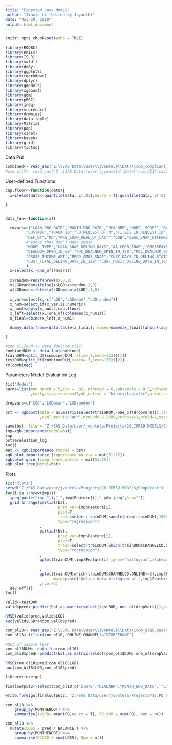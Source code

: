---
title: "Expected Loss Model"
author: "Jiaxin Li (edited by Jayanth)"
date: "May 29, 2019"
output: html_document
---

```{r setup, include=FALSE}
knitr::opts_chunk$set(echo = TRUE)

```

```{r}
library(RODBC)
library(Hmisc)
library(ISLR)
library(sqldf)
library(doBy)
library(ggplot2)
library(rmarkdown)
library(dplyr)
library(gmodels)
library(xgboost)
library(gbm)
library(pROC)
library(ineq)
library(scorecard)
library(dummies)
library(data.table)
library(Matrix)
library(pdp)
library(caret)
library(haven)
library(grid)
library(tictoc)
```

Data Pull
```{r}

combined<- read_sas("Z:\\SAS Data\\user\\jvontela\\Data\\com_compliant_attributes_1516s.sas7bdat")
#com_ol17<- read_sas("Z:\\SAS Data\\user\\jvontela\\Data\\com_ol17.sas7bdat")


```

User-defined Functions

```{r}

cap.floor<-function(data){
  x=ifelse(data<=quantile(data, c(.01),na.rm = T),quantile(data, c(.01),na.rm = T),ifelse(data>=quantile(data, c(.99),na.rm = T),quantile(data, c(.99),na.rm = T),data))

}


data_fun<-function(x){
  
  rmvars=c("LOAN_ORG_DATE","MONTH_END_DATE","DEALNBR","MODEL_SCORE","BALANCE_AS_OF_3_22_19","FEE","DEAL_DT","MIGRATEDDEALNBR","SSN","MONTHENDDT",
         "CUSTNBR","TRACK_ID","FD_REQUEST_DTTM","FI_EEE_IN_REQUEST_ID","LOAN_REQUEST_DTTM","LOAN_REQUEST_ID","COMPANY_FIRSTDT","PRODUCT_FIRSTDT",
         "DEF_DT","PD","PRE_LOAN_DEAL_DT_LAST","DOB","DEAL_SNAP_DIFFERENCE","HOUSING_STATUS","LOAN_APP_HOUSING_STATUS",
         #remove that don't make sense
         "MODEL_TYPE","LOAN_SNAP_DELINQ_DAYS","AA_CMOB_SNAP","GROSSPAYPERCHECK","CUST_TOTAL_DELINQ_DAYS_IN_180","CUST_DAYS_IN_DELINQ_STATUS180",
         "DEALNUM_OPEN_IN_60","PDL_DEALNUM_OPEN_IN_120","PDL_DEALNUM_OPEN_IN_180","INA_MIN","INA_TOTAL","CUST_DAYS_IN_DELINQ_STATUS60","CUST_TOTAL_DELINQ_DAYS_IN_60",
         "GROSS_INCOME_AMT","PROD_CMOB_SNAP","CUST_DAYS_IN_DELINQ_STATUS120","CUST_TOTAL_DELINQ_DAYS_IN_365","CUST_DAYS_IN_DELINQ_STATUS365","CUST_TOTAL_DELINQ_DAYS_IN_90",
         "CUST_TOTAL_DELINQ_DAYS_IN_120","CUST_POSIT_DELINQ_DAYS_IN_365","CHANNELCD"
         )
  x=select(x,-one_of(rmvars))
  
  x$random=runif(nrow(x),0,1)
  x$LGDrandom=ifelse(x$LGD>x$random,1,0)
  x$LGDmean=ifelse(x$LGD>mean(x$LGD),1,0)
  
  x_var=select(x,-c("LGD","LGDmean","LGDrandom"))
  x_num=select_if(x_var,is.numeric)
  x_num1=apply(x_num,2,cap.floor)
  x_left=select(x,-one_of(colnames(x_num1)))
  x_final=cbind(x_left,x_num1)

  dummy.data.frame(data.table(x_final), names=names(x_final)[which(lapply(x_final,class)%in%c("character","factor"))], sep=".",verbose=T)

}

#com_ol17DUM <- data_fun(com_ol17)
combinedDUM <- data_fun(combined)
trainDUM=split_df(combinedDUM,ratio=.7,seed=123)[[1]]
testDUM=split_df(combinedDUM,ratio=.7,seed=123)[[2]]
rm(combined)

```

Parameters
Model
Evaluation Log
```{r}
tic("Model")
parms=list(max_depth = 5,eta = .02, nthread = 6,subsample = 0.5,colsample_bytree = 1,seed = 1,min_child_weight=100
           ,early.stop.rounds=30,objective = "binary:logistic",print_every_n= 500)

dropvars=c("LGD","LGDmean","LGDrandom")

bst <- xgboost(data = as.matrix(select(trainDUM,-one_of(dropvars))),label=as.matrix(select(trainDUM,LGDrandom)), params=parms#,monotone_contstraints=monotonicity
               ,eval_metric="auc",nrounds = 1500,verbose=1,nfold=2,maximize=F)

save(bst, file = "Z:/SAS Data/user/jvontela/Projects/20.IFRS9 MODELS/Compliant/EL_COM_1516S.rda")
imp=xgb.importance(model=bst)
imp
bst$evaluation_log
toc()
mat <- xgb.importance (model = bst)
xgb.plot.importance (importance_matrix = mat[51:75])
xgb.plot.gain (importance_matrix = mat[51:75])
xgb.plot.tree(model=bst)


```

Plots

```{r}

tic("Plots")
setwd("Z:/SAS Data/user/jvontela/Projects/20.IFRS9 MODELS/Compliant")
for(i in 1:nrow(imp)){
  jpeg(paste("imp_",i,"_",imp$Feature[i],"_pdp.jpeg",sep=""))
  grid.arrange(partial(bst,
                       pred.var=imp$Feature[i],
                       plot=T,
                       train=select(trainDUM[sample(nrow(trainDUM),100000),],-one_of(dropvars)),
                       type="regression")
               ,       
               partial(bst,
                       pred.var=imp$Feature[i],
                       plot=T,
                       train=select(trainDUM[which(trainDUM$CHANNELCD.ONLINE==1),],-one_of(dropvars)),
                       type="regression")
               ,
               qplot(trainDUM[,imp$Feature[i]],geom="histogram",xlab=paste(imp$Feature[i]),main=paste("All data histogram of ",
                                                                                                      imp$Feature[i]))
               ,
               qplot(trainDUM[which(trainDUM$CHANNELCD.ONLINE==1),imp$Feature[i]],geom="histogram",xlab=paste(imp$Feature[i]),
                     main=paste("Online data histogram of ",imp$Feature[i]))
               ,ncol=2)
  dev.off()}
toc()

```

```{r}
valid<-testDUM
valid$pred<-predict(bst,as.matrix(select(testDUM,-one_of(dropVars))),outputmargin=F,ntreelimit=min(bst$best_iteration,bst$niter),predcontrib=F)

RMSE(valid$pred,valid$LGD)
auc(valid$LGDrandom,valid$pred)

com_ol18<- read_sas("Z:\\SAS Data\\user\\jvontela\\Data\\com_ol18.sas7bdat")
com_ol18<-filter(com_ol18, ONLINE_CHANNEL!="STOREFRONT")

#Out of sample test
com_ol18DUM<- data_fun(com_ol18)
com_ol18$pred<-predict(bst,as.matrix(select(com_ol18DUM,-one_of(dropVars))),outputmargin=F,ntreelimit=min(bst$best_iteration,bst$niter),predcontrib=F)

RMSE(com_ol18$pred,com_ol18$LGD)
auc(com_ol18$LGD,com_ol18$pred)

library(foreign)

finaloutput2<-select(com_ol18,c("STATE","DEALNBR","MONTH_END_DATE", "LGD", "pred","BALANCE","BALANCE_AS_OF_3_22_19"))

write.foreign(finaloutput2, "Z:/SAS Data/user/jvontela/Projects/17.PD Boosted Model/ol2018_data.txt", "Z:/SAS Data/user/jvontela/Projects/17.PD Boosted Model/ol2018_data.sas",   package="SAS")

com_ol18 %>%
    group_by(MONTHENDDT) %>%
    summarise(AvgPD= mean(PD,na.rm = T), PD_SUM = sum(PD), Num = n())

com_ol18 %>%
  mutate(LOSS = pred * BALANCE ) %>%
    group_by(MONTHENDDT) %>%
    summarise(QLOSS = sum(LOSS), Num = n())



```


